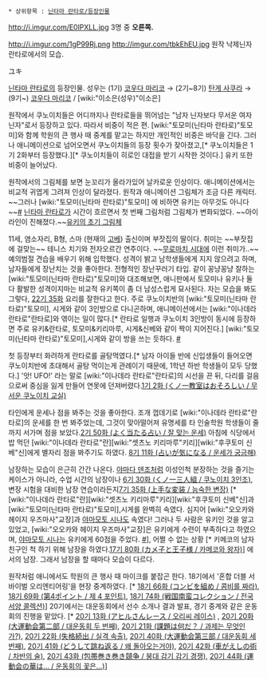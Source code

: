  * 상위항목 : [[닌타마 란타로/등장인물]]

http://i.imgur.com/E0lPXLL.jpg
3명 중 '''오른쪽.'''

http://i.imgur.com/1gP99Rj.png
http://imgur.com/tbkEhEU.jpg
원작 낙제닌자 란타로에서의 모습.

ユキ

[[닌타마 란타로]]의 등장인물. 성우는 (1기) [[코우다 마리코]] → (2기~8기) [[탄게 사쿠라]] → (9기~) [[코우다 마리코]] / [wiki:"이소은(성우)"이소은]

원작에서 쿠노이치들은 어디까지나 란타로들을 뛰어넘는 "남자 닌자보다 무서운 여자 닌자"로서 등장하고 있다. 따라서 비중이 적은 편. [wiki:"토모미(닌타마 란타로)"토모미]와 함께 학원의 큰 행사 때 중계를 맡고는 하지만 개인적인 비중은 바닥을 긴다. 그러나 애니메이션으로 넘어오면서 쿠노이치들의 등장 횟수가 잦아졌고,[* 쿠노이치들은 1기 2화부터 등장했다.][* 쿠노이치들이 히로인 대접을 받기 시작한 것이다.] 유키 또한 비중이 늘어났다.

원작에서의 그림체를 보면 눈꼬리가 올라가있어 날카로운 인상이다. 애니메이션에서는 비교적 귀엽게 그려져 인상이 달라졌다. 원작과 애니메이션 그림체가 조금 다른 캐릭터. ~~그러나 [wiki:"토모미(닌타마 란타로)"토모미] 에 비하면 유키는 아무것도 아니다~~[http://i.imgur.com/Tb2wyxa.jpg #] [[닌타마 란타로]]가 시간이 흐르면서 첫 번째 그림처럼 그림체가 변화되었다. ~~아이라인이 진해졌다.~~[http://i.imgur.com/9NN1hgw.jpg 유키의 초기 그림체]

11세, 염소자리, B형, 스마 (현재의 [[고베]]) 출신이며 부잣집의 딸이다. 취미는 ~~부잣집에 걸맞는~~ 테니스 치기와 전자오르간 연주이다. ~~[[무로마치 시대]]에 이런 취미가..~~ 예의범절 견습을 배우기 위해 입학했다. 성격이 밝고 남학생들에게 지지 않으려고 하며, 남자들에게 장난치는 것을 좋아한다. 전형적인 장난꾸러기 타입. 같이 꽁냥꽁냥 잘하는 [wiki:"토모미(닌타마 란타로)"토모미]와 대조해보면, 애니판에서 토모미나 유키나 둘 다 활발한 성격이지마는 비교적 유키쪽이 좀 더 남성스럽게 묘사된다. 자는 모습을 봐도 그렇다, [http://i.imgur.com/J746wjF.jpg 22기 35화]  요리를 잘한다고 한다. 주로 쿠노이치반의  [wiki:"토모미(닌타마 란타로)"토모미], 시게와 같이 3인방으로 다니곤하며, 애니메이션에서는 [wiki:"이나데라 란타로"란타로]와 엮이는 일이 많다.[* 란타로 일행과 쿠노이치 3인방이 동시에 등장하면 주로 유키&란타로, 토모미&키리마루, 시게&신베와 같이 짝이 지어진다.] [wiki:"토모미(닌타마 란타로)"토모미],시게와 같이 방을 쓰는 듯하다. [http://i.imgur.com/Wl9emin.jpg #]

첫 등장부터 화려하게 란타로를 골탕먹였다.[* 남자 아이들 반에 신입생들이 들어오면 쿠노이치반에 초대해서 골탕 먹이는게 관례이기 때문에, 1학년 하반 학생들이 모두 당했다.] '앗! UFO!' 라는 말로 [wiki:"이나데라 란타로"란타로]의 시선을 끈 뒤, 다리를 걸음으로써 중심을 잃게 만들어 연못에 던져버렸다.[http://i.imgur.com/otNF9m2.jpg 1기 2화 (くノ一教室はおそろしい / 무서운 쿠노이치 교실)]

타인에게 운세나 점을 봐주는 것을 좋아한다. 조개 껍데기로 [wiki:"이나데라 란타로"란타로]의 운세를 한 번 봐주었는데, 그것이 맞아떨어져 유명세를 타 인술학원 학생들이 줄까지 서가며 점을 보았다.[http://i.imgur.com/JkRqW1h.jpg 2기 50화 (よく当たる占い / 잘 맞는 운세)] 아침에 식당에서 밥 먹던 [wiki:"이나데라 란타로"란][wiki:"셋츠노 키리마루"키리][wiki:"후쿠토미 신베"신]에게 별자리 점을 봐주기도 하였다. [http://i.imgur.com/BeBE9jj.jpg 8기 11화 (占いが気になる / 운세가 궁금해)]

남장하는 모습이 은근히 간간 나온다. [[야마다 덴조]]처럼 이성인척 분장하는 것을 즐기는 케이스가 아니라, 수업 시간의 남장이나 [http://i.imgur.com/tA9s56x.png 6기 30화 (くノ一三人組 / 쿠노이치 3인조)], 변장 시험을 대비한 남장 연습이라든지[http://i.imgur.com/IubxuG9.jpg 7기 35화 (上手な変装 / 능숙한 변장)] [* [wiki:"이나데라 란타로"란][wiki:"셋츠노 키리마루"키리][wiki:"후쿠토미 신베"신]과 [wiki:"토모미(닌타마 란타로)"토모미],시게를 완벽히 속였다. 심지어 [wiki:"오오카와 헤이지 우즈마사"교장]과 [[야마모토 시나]]도 속였다! 그러나 두 사람은 유키인 것을 알고 있었고, [wiki:"오오카와 헤이지 우즈마사"교장]은 유키에게 수련이 부족하다고 하였으며, [[야마모토 시나]]는 유키에게 60점을 주었다. [http://i.imgur.com/50RvpJA.jpg #]], 어쩔 수 없는 상황 [* 키메코의 남자친구인 척 하기 위해 남장을 하였다.[http://i.imgur.com/57TRpFC.jpg 17기 80화 (カメ子と王子様 / 카메코와 왕자)]] 에서의 남장. 그래서 남장을 할 때마다 모습이 다르다. 

원작처럼 애니에서도 학원의 큰 행사 때 마이크를 붙잡곤 한다. 18기에서 '혼합 더블 서바이벌 오리엔티어링'을  현장 중계하였다. [* [http://i.imgur.com/y6gCimJ.jpg 18기 66화 (コンビを組め / 콤비를 짜라)], [http://i.imgur.com/tKH5ogQ.jpg 18기 69화 (第4ポイント / 제 4 포인트)], [http://i.imgur.com/Sdszm2Y.jpg 18기 74화 (戦国南蛮コレクション / 전국 서양 콜렉션)]] 20기에서는 대운동회에서 선수 소개나 결과 발표, 경기 중계와 같은 운동회의 진행을 맡았다. [* [http://i.imgur.com/lIrgFjt.jpg 20기 13화 (アヒルさんレース / 오리씨 레이스)] , [http://i.imgur.com/yEFupSI.jpg 20기 20화 (大運動会第二部 / 대운동회 두 번째)], [http://i.imgur.com/giI3o7r.jpg 20기 21화 (課題は何だ？ / 과제는 무엇인가?)], [http://i.imgur.com/cAfXwV9.jpg 20기 22화 (失格続出 / 실격 속출)], [http://i.imgur.com/2ohtdaT.jpg 20기 40화 (大運動会第三部 / 대운동회 세 번째)], [http://i.imgur.com/0uPyS9q.jpg 20기 41화 (どうして跳ね返る / 왜 돌아오는거야)], [http://i.imgur.com/ayxhLNV.jpg  20기 42화 (車がえしの術 / 차반의 술)], [http://i.imgur.com/9mJIZK1.jpg 20기 43화 (包帯巻き巻き競争 / 붕대 감기 감기 경쟁)], [http://i.imgur.com/opPEekj.jpg 20기 44화 (運動会の華は… / 운동회의 꽃은...)]] 
